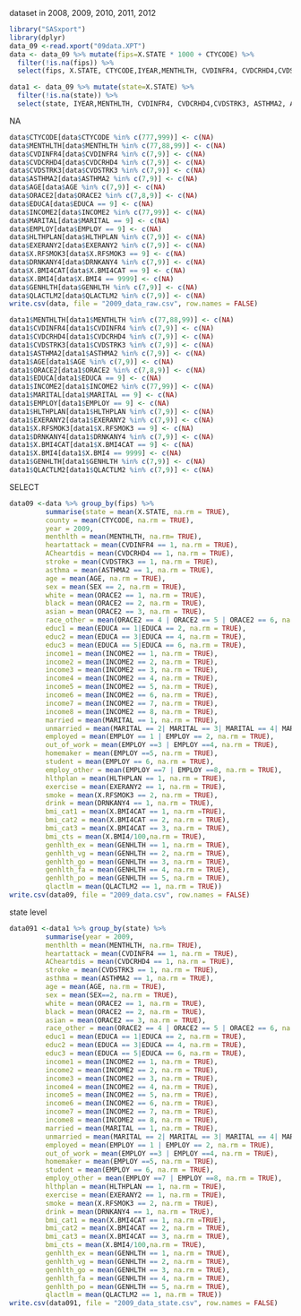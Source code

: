 dataset in 2008, 2009, 2010, 2011, 2012
```r
library("SASxport")
library(dplyr)
data_09 <-read.xport("09data.XPT")
data <- data_09 %>% mutate(fips=X.STATE * 1000 + CTYCODE) %>%
  filter(!is.na(fips)) %>%
  select(fips, X.STATE, CTYCODE,IYEAR,MENTHLTH, CVDINFR4, CVDCRHD4,CVDSTRK3, ASTHMA2, AGE, SEX, ORACE2, EDUCA, INCOME2, MARITAL, EMPLOY, HLTHPLAN, EXERANY2, X.RFSMOK3,DRNKANY4, X.BMI4CAT, X.BMI4, GENHLTH, QLACTLM2)

data1 <- data_09 %>% mutate(state=X.STATE) %>%
  filter(!is.na(state)) %>%
  select(state, IYEAR,MENTHLTH, CVDINFR4, CVDCRHD4,CVDSTRK3, ASTHMA2, AGE, SEX, ORACE2, EDUCA, INCOME2, MARITAL, EMPLOY, HLTHPLAN, EXERANY2, X.RFSMOK3,DRNKANY4, X.BMI4CAT, X.BMI4, GENHLTH, QLACTLM2)
```

NA
```r
data$CTYCODE[data$CTYCODE %in% c(777,999)] <- c(NA)
data$MENTHLTH[data$MENTHLTH %in% c(77,88,99)] <- c(NA) 
data$CVDINFR4[data$CVDINFR4 %in% c(7,9)] <- c(NA) 
data$CVDCRHD4[data$CVDCRHD4 %in% c(7,9)] <- c(NA) 
data$CVDSTRK3[data$CVDSTRK3 %in% c(7,9)] <- c(NA) 
data$ASTHMA2[data$ASTHMA2 %in% c(7,9)] <- c(NA) 
data$AGE[data$AGE %in% c(7,9)] <- c(NA) 
data$ORACE2[data$ORACE2 %in% c(7,8,9)] <- c(NA)
data$EDUCA[data$EDUCA == 9] <- c(NA) 
data$INCOME2[data$INCOME2 %in% c(77,99)] <- c(NA) 
data$MARITAL[data$MARITAL == 9] <- c(NA) 
data$EMPLOY[data$EMPLOY == 9] <- c(NA) 
data$HLTHPLAN[data$HLTHPLAN %in% c(7,9)] <- c(NA) 
data$EXERANY2[data$EXERANY2 %in% c(7,9)] <- c(NA) 
data$X.RFSMOK3[data$X.RFSMOK3 == 9] <- c(NA) 
data$DRNKANY4[data$DRNKANY4 %in% c(7,9)] <- c(NA) 
data$X.BMI4CAT[data$X.BMI4CAT == 9] <- c(NA) 
data$X.BMI4[data$X.BMI4 == 9999] <- c(NA) 
data$GENHLTH[data$GENHLTH %in% c(7,9)] <- c(NA) 
data$QLACTLM2[data$QLACTLM2 %in% c(7,9)] <- c(NA) 
write.csv(data, file = "2009_data_raw.csv", row.names = FALSE)
```

```r
data1$MENTHLTH[data1$MENTHLTH %in% c(77,88,99)] <- c(NA) 
data1$CVDINFR4[data1$CVDINFR4 %in% c(7,9)] <- c(NA) 
data1$CVDCRHD4[data1$CVDCRHD4 %in% c(7,9)] <- c(NA) 
data1$CVDSTRK3[data1$CVDSTRK3 %in% c(7,9)] <- c(NA) 
data1$ASTHMA2[data1$ASTHMA2 %in% c(7,9)] <- c(NA) 
data1$AGE[data1$AGE %in% c(7,9)] <- c(NA) 
data1$ORACE2[data1$ORACE2 %in% c(7,8,9)] <- c(NA)
data1$EDUCA[data1$EDUCA == 9] <- c(NA) 
data1$INCOME2[data1$INCOME2 %in% c(77,99)] <- c(NA) 
data1$MARITAL[data1$MARITAL == 9] <- c(NA) 
data1$EMPLOY[data1$EMPLOY == 9] <- c(NA) 
data1$HLTHPLAN[data1$HLTHPLAN %in% c(7,9)] <- c(NA) 
data1$EXERANY2[data1$EXERANY2 %in% c(7,9)] <- c(NA) 
data1$X.RFSMOK3[data1$X.RFSMOK3 == 9] <- c(NA) 
data1$DRNKANY4[data1$DRNKANY4 %in% c(7,9)] <- c(NA) 
data1$X.BMI4CAT[data1$X.BMI4CAT == 9] <- c(NA) 
data1$X.BMI4[data1$X.BMI4 == 9999] <- c(NA) 
data1$GENHLTH[data1$GENHLTH %in% c(7,9)] <- c(NA) 
data1$QLACTLM2[data1$QLACTLM2 %in% c(7,9)] <- c(NA) 
```




SELECT
```r
data09 <-data %>% group_by(fips) %>%
         summarise(state = mean(X.STATE, na.rm = TRUE),
         county = mean(CTYCODE, na.rm = TRUE),
         year = 2009,
         menthlth = mean(MENTHLTH, na.rm= TRUE),
         heartattack = mean(CVDINFR4 == 1, na.rm = TRUE),
         ACheartdis = mean(CVDCRHD4 == 1, na.rm = TRUE),
         stroke = mean(CVDSTRK3 == 1, na.rm = TRUE),
         asthma = mean(ASTHMA2 == 1, na.rm = TRUE),
         age = mean(AGE, na.rm = TRUE),
         sex = mean(SEX == 2, na.rm = TRUE),
         white = mean(ORACE2 == 1, na.rm = TRUE),
         black = mean(ORACE2 == 2, na.rm = TRUE),
         asian = mean(ORACE2 == 3, na.rm = TRUE),
         race_other = mean(ORACE2 == 4 | ORACE2 == 5 | ORACE2 == 6, na.rm = TRUE),
         educ1 = mean(EDUCA == 1|EDUCA == 2, na.rm = TRUE),
         educ2 = mean(EDUCA == 3|EDUCA == 4, na.rm = TRUE),
         educ3 = mean(EDUCA == 5|EDUCA == 6, na.rm = TRUE),
         income1 = mean(INCOME2 == 1, na.rm = TRUE),
         income2 = mean(INCOME2 == 2, na.rm = TRUE),
         income3 = mean(INCOME2 == 3, na.rm = TRUE),
         income4 = mean(INCOME2 == 4, na.rm = TRUE),
         income5 = mean(INCOME2 == 5, na.rm = TRUE),
         income6 = mean(INCOME2 == 6, na.rm = TRUE),
         income7 = mean(INCOME2 == 7, na.rm = TRUE),
         income8 = mean(INCOME2 == 8, na.rm = TRUE),
         married = mean(MARITAL == 1, na.rm = TRUE),
         unmarried = mean(MARITAL == 2| MARITAL == 3| MARITAL == 4| MARITAL == 5| MARITAL == 6, na.rm = TRUE),
         employed = mean(EMPLOY == 1 | EMPLOY == 2, na.rm = TRUE),
         out_of_work = mean(EMPLOY ==3 | EMPLOY ==4, na.rm = TRUE),
         homemaker = mean(EMPLOY ==5, na.rm = TRUE),
         student = mean(EMPLOY == 6, na.rm = TRUE),
         employ_other = mean(EMPLOY ==7 | EMPLOY ==8, na.rm = TRUE),
         hlthplan = mean(HLTHPLAN == 1, na.rm = TRUE),
         exercise = mean(EXERANY2 == 1, na.rm = TRUE),
         smoke = mean(X.RFSMOK3 == 2, na.rm = TRUE),
         drink = mean(DRNKANY4 == 1, na.rm = TRUE),
         bmi_cat1 = mean(X.BMI4CAT == 1, na.rm =TRUE),
         bmi_cat2 = mean(X.BMI4CAT == 2, na.rm = TRUE),
         bmi_cat3 = mean(X.BMI4CAT == 3, na.rm = TRUE),
         bmi_cts = mean(X.BMI4/100,na.rm = TRUE),
         genhlth_ex = mean(GENHLTH == 1, na.rm = TRUE),
         genhlth_vg = mean(GENHLTH == 2, na.rm = TRUE),
         genhlth_go = mean(GENHLTH == 3, na.rm = TRUE),
         genhlth_fa = mean(GENHLTH == 4, na.rm = TRUE),
         genhlth_po = mean(GENHLTH == 5, na.rm = TRUE),
         qlactlm = mean(QLACTLM2 == 1, na.rm = TRUE))
write.csv(data09, file = "2009_data.csv", row.names = FALSE)
```

state level
```r
data091 <-data1 %>% group_by(state) %>%
         summarise(year = 2009,
         menthlth = mean(MENTHLTH, na.rm= TRUE),
         heartattack = mean(CVDINFR4 == 1, na.rm = TRUE),
         ACheartdis = mean(CVDCRHD4 == 1, na.rm = TRUE),
         stroke = mean(CVDSTRK3 == 1, na.rm = TRUE),
         asthma = mean(ASTHMA2 == 1, na.rm = TRUE),
         age = mean(AGE, na.rm = TRUE),
         sex = mean(SEX==2, na.rm = TRUE),
         white = mean(ORACE2 == 1, na.rm = TRUE),
         black = mean(ORACE2 == 2, na.rm = TRUE),
         asian = mean(ORACE2 == 3, na.rm = TRUE),
         race_other = mean(ORACE2 == 4 | ORACE2 == 5 | ORACE2 == 6, na.rm = TRUE),
         educ1 = mean(EDUCA == 1|EDUCA == 2, na.rm = TRUE),
         educ2 = mean(EDUCA == 3|EDUCA == 4, na.rm = TRUE),
         educ3 = mean(EDUCA == 5|EDUCA == 6, na.rm = TRUE),
         income1 = mean(INCOME2 == 1, na.rm = TRUE),
         income2 = mean(INCOME2 == 2, na.rm = TRUE),
         income3 = mean(INCOME2 == 3, na.rm = TRUE),
         income4 = mean(INCOME2 == 4, na.rm = TRUE),
         income5 = mean(INCOME2 == 5, na.rm = TRUE),
         income6 = mean(INCOME2 == 6, na.rm = TRUE),
         income7 = mean(INCOME2 == 7, na.rm = TRUE),
         income8 = mean(INCOME2 == 8, na.rm = TRUE),
         married = mean(MARITAL == 1, na.rm = TRUE),
         unmarried = mean(MARITAL == 2| MARITAL == 3| MARITAL == 4| MARITAL == 5| MARITAL == 6, na.rm = TRUE),
         employed = mean(EMPLOY == 1 | EMPLOY == 2, na.rm = TRUE),
         out_of_work = mean(EMPLOY ==3 | EMPLOY ==4, na.rm = TRUE),
         homemaker = mean(EMPLOY ==5, na.rm = TRUE),
         student = mean(EMPLOY == 6, na.rm = TRUE),
         employ_other = mean(EMPLOY ==7 | EMPLOY ==8, na.rm = TRUE),
         hlthplan = mean(HLTHPLAN == 1, na.rm = TRUE),
         exercise = mean(EXERANY2 == 1, na.rm = TRUE),
         smoke = mean(X.RFSMOK3 == 2, na.rm = TRUE),
         drink = mean(DRNKANY4 == 1, na.rm = TRUE),
         bmi_cat1 = mean(X.BMI4CAT == 1, na.rm =TRUE),
         bmi_cat2 = mean(X.BMI4CAT == 2, na.rm = TRUE),
         bmi_cat3 = mean(X.BMI4CAT == 3, na.rm = TRUE),
         bmi_cts = mean(X.BMI4/100,na.rm = TRUE),
         genhlth_ex = mean(GENHLTH == 1, na.rm = TRUE),
         genhlth_vg = mean(GENHLTH == 2, na.rm = TRUE),
         genhlth_go = mean(GENHLTH == 3, na.rm = TRUE),
         genhlth_fa = mean(GENHLTH == 4, na.rm = TRUE),
         genhlth_po = mean(GENHLTH == 5, na.rm = TRUE),
         qlactlm = mean(QLACTLM2 == 1, na.rm = TRUE))
write.csv(data091, file = "2009_data_state.csv", row.names = FALSE)
```